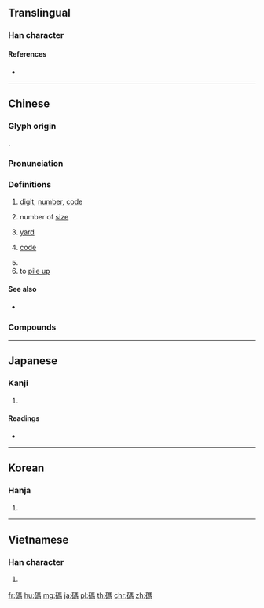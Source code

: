 {{character info/new}}
{{also|码}}
==Translingual==

===Han character===
{{Han char|rn=112|rad=石|as=10|sn=15|four=11627|canj=MRSQF}}

====References====
* {{Han ref|kx=0833.330|dkj=24368|dj=1251.020|hdz=42446.070|uh=78BC|ud=30908|bh=BD58|bd=48472}}

----

==Chinese==
{{zh-forms|s=码}}

===Glyph origin===
{{Han etym}}
{{Han compound|石|馬|ls=psc|c1=s|c2=p}}.

===Pronunciation===
{{zh-pron
|m=mǎ,er=y
|c=maa5
|h=pfs=
|md=
|mn=bé/má/bā
|mn_note=bé - colloquial; má - literary; bā - "yard"
|w=
|mc=y
|oc=y
|cat=n,cls,v
}}

===Definitions===
{{zh-hanzi}}

# [[digit]], [[number]], [[code]]
#:{{zh-x|號碼|number; code; digit}}
# {{lb|zh|of shoes}} number of [[size]]
# {{lb|zh|unit of length}} [[yard]]
# {{lb|zh|computing}} [[code]]
#:{{zh-x|源碼|source '''code'''}}
#:{{zh-x|二維碼|QR '''code'''}}
#:{{zh-x|亂碼|[[mojibake]]}}
# {{n-g|Classifier for things, matter.}}
# to [[pile up]]

====See also====
* {{zh-l|號}}

===Compounds===
{{zh-der|一碼子|中文內碼|亂碼|二進制碼|交換碼|代碼|代碼機|價碼|內碼|兩碼事|公許碼頭|加碼|十二碼球|卡片碼|另碼事|商品條碼|密碼|尺碼|工碼兒|快碼倉頡|截碼機|戲碼|戲碼單|拜碼頭|撞碼頭|數碼|明碼|暗碼|條碼|水旱碼頭|法碼|洋碼子|砝碼|碼子|碼頭|符碼|籌碼|索書號碼|編碼|號碼|號碼機|號碼盤|解碼|解碼器|起碼|跑碼頭|開碼頭|零碼|電碼|電話國碼|電話號碼|頁碼|類碼|麵碼兒}}

----

==Japanese==

===Kanji===
{{ja-kanji|grade=|rs=石10}}

# {{defn|lang=ja|sort=石10}}

====Readings====
* {{ja-readings|goon=[[め]] (me)|kanon=[[ば]] (ba)|kun=[[ヤード]] (yādo)|nanori=}}

----

==Korean==

===Hanja===
{{ko-hanja|hangeul=마|eumhun=|rv=ma|mr=ma|y=ma}}

# {{defn|lang=ko|sort=石10}}

----

==Vietnamese==

===Han character===
{{vi-hantu|[[mã]]|rs=石10}}

# {{defn|lang=vi|sort=石10}}

[[fr:碼]]
[[hu:碼]]
[[mg:碼]]
[[ja:碼]]
[[pl:碼]]
[[th:碼]]
[[chr:碼]]
[[zh:碼]]